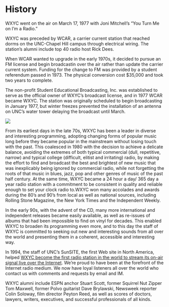 
# History

WXYC went on the air on March 17, 1977 with Joni Mitchell’s “You Turn Me on I’m a Radio.”

WXYC was preceded by WCAR, a carrier current station that reached dorms on the UNC-Chapel Hill campus through electrical wiring. The station’s alumni include top 40 radio host Rick Dees.

When WCAR wanted to upgrade in the early 1970s, it decided to pursue an FM license and begin broadcastin over the air rather than update the carrier current system. Funding for the change to FM was provided by a student referendum passed in 1973. The physical conversion cost $35,000 and took two years to complete.

The non-profit Student Educational Broadcasting, Inc. was established to serve as the official owner of WXYC’s broadcast license, and in 1977 WCAR became WXYC. The station was originally scheduled to begin broadcasting in January 1977, but winter freezes prevented the installation of an antenna on UNC’s water tower delaying the broadcast until March.

![](/uploads/thumbnail_March-81-Group-Pic.jpeg)

From its earliest days in the late 70s, WXYC has been a leader in diverse and interesting programming, adopting changing forms of popular music long before they became popular in the mainstream without losing touch with the past. This coalesced in 1980 with the decision to achieve a delicate balance, avoiding the extremes of both typical commercial (dull, repetitive, narrow) and typical college (difficult, elitist and irritating) radio, by making the effort to find and broadcast the best and brightest of new music that was inexplicably being ignored by commercial radio, while not forgetting the roots of that music in blues, jazz, pop and other genres of music of the past half century. At the same time, WXYC became a 24 hour a day/ 365 day a year radio station with a commitment to be consistent in quality and reliable enough to set your clock radio to.WXYC won many accolades and awards during the 80’s and 90’s from local as well as national sources, including Rolling Stone Magazine, the New York Times and the Independent Weekly.

In the early 90s, with the advent of the CD, many more international and independent releases became easily available, as well as re-issues of albums that had been impossible to find on vinyl for decades. This enabled WXYC to broaden its programming even more, and to this day the staff of WXYC is committed to seeking out new and interesting sounds from all over the world and presenting them in a coherent, accessible and interesting way.

In 1994, the staff of UNC’s SunSITE, the first Web site in North America, helped [WXYC become the first radio station in the world to stream its on-air signal live over the Internet](https://web.archive.org/web/20200629210334/https://wxyc.org/about/first). We’re proud to have been at the forefront of the Internet radio medium. We now have loyal listeners all over the world who contact us with comments and requests by email and IM.

WXYC alumni include ESPN anchor Stuart Scott, former Squirrel Nut Zipper Tom Maxwell, former Polvo guitarist Dave Brylawski, Newsweek reporter Colin Soloway, film director Peyton Reed, as well as scores of doctors, lawyers, writers, executives, and successful professionals of all kinds.
